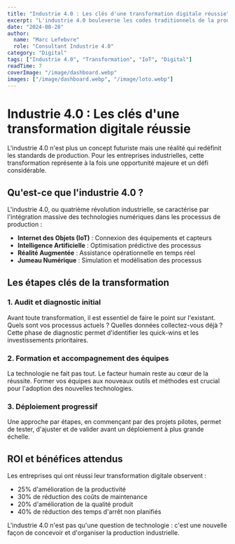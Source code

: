 ```yaml
---
title: "Industrie 4.0 : Les clés d'une transformation digitale réussie"
excerpt: "L'industrie 4.0 bouleverse les codes traditionnels de la production. Découvrez les stratégies gagnantes pour mener à bien votre transformation digitale et rester compétitif."
date: "2024-08-28"
author:
  name: "Marc Lefebvre"
  role: "Consultant Industrie 4.0"
category: "Digital"
tags: ["Industrie 4.0", "Transformation", "IoT", "Digital"]
readTime: 7
coverImage: "/image/dashboard.webp"
images: ["/image/dashboard.webp", "/image/loto.webp"]
---
```


# Industrie 4.0 : Les clés d'une transformation digitale réussie

L'industrie 4.0 n'est plus un concept futuriste mais une réalité qui redéfinit les standards de production. Pour les entreprises industrielles, cette transformation représente à la fois une opportunité majeure et un défi considérable.

## Qu'est-ce que l'industrie 4.0 ?

L'industrie 4.0, ou quatrième révolution industrielle, se caractérise par l'intégration massive des technologies numériques dans les processus de production :

- **Internet des Objets (IoT)** : Connexion des équipements et capteurs
- **Intelligence Artificielle** : Optimisation prédictive des processus
- **Réalité Augmentée** : Assistance opérationnelle en temps réel
- **Jumeau Numérique** : Simulation et modélisation des processus

## Les étapes clés de la transformation

### 1. Audit et diagnostic initial
Avant toute transformation, il est essentiel de faire le point sur l'existant. Quels sont vos processus actuels ? Quelles données collectez-vous déjà ? Cette phase de diagnostic permet d'identifier les quick-wins et les investissements prioritaires.

### 2. Formation et accompagnement des équipes
La technologie ne fait pas tout. Le facteur humain reste au cœur de la réussite. Former vos équipes aux nouveaux outils et méthodes est crucial pour l'adoption des nouvelles technologies.

### 3. Déploiement progressif
Une approche par étapes, en commençant par des projets pilotes, permet de tester, d'ajuster et de valider avant un déploiement à plus grande échelle.

## ROI et bénéfices attendus

Les entreprises qui ont réussi leur transformation digitale observent :
- 25% d'amélioration de la productivité
- 30% de réduction des coûts de maintenance
- 20% d'amélioration de la qualité produit
- 40% de réduction des temps d'arrêt non planifiés

L'industrie 4.0 n'est pas qu'une question de technologie : c'est une nouvelle façon de concevoir et d'organiser la production industrielle.